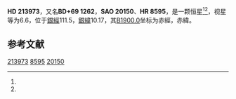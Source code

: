 {{Starbox begin
| name = HD 213973
}}
{{Starbox observe
| epoch = [[J2000.0|J2000.0]]
| constell = {{星座名待查}}<ref name=SIMBAD>{{cite web
 | url=http://simbad.u-strasbg.fr/simbad/sim-id?Ident=HR+8595
 | title =Pulsating variable Star
 | publisher=Centre de Données astronomiques de Strasbourg
 | work=SIMBAD
 | accessdate=2012-07-13}}</ref><ref name=DATA>{{cite web
 | url=http://vizier.u-strasbg.fr/viz-bin/VizieR-5?-out.add=.&-source=5050&-corr=PK=HR&-out.max=9999&HR=8595
 | title=VizieR Detailed Page
 | accessdate=2012-07-13
 | archive-date=2016-03-04
 | archive-url=https://web.archive.org/web/20160304231803/http://vizier.u-strasbg.fr/viz-bin/VizieR-5?-out.add=.&-source=5050&-corr=PK=HR&-out.max=9999&HR=8595
 | dead-url=no
 }}</ref>
| 星官 = 
| ra = {{RA|22|33|2.9}}<ref name=SIMBAD /><ref name=DATA />
| dec = {{DEC|+69|54|49}}<ref name=SIMBAD /><ref name=DATA />
| appmag_v = 6.6<ref name=SIMBAD /><ref name=DATA />
}}
{{Starbox character
| class = A9III<ref name=SIMBAD /><ref name=DATA />
| b-v = 0.32<ref name=SIMBAD /><ref name=DATA />
| u-b = 0<ref name=SIMBAD /><ref name=DATA />
| r-i = <ref name=SIMBAD /><ref name=DATA />
| variable = 
}}
{{Starbox astrometry
| radial_v = 0
| prop_mo_ra = -2
| parallax = 0.002
| p_error = 
}}
{{Starbox catalog
| names =BD+69 1262，[[SAO星表|SAO]] 20150，[[HD星表|HD]] 213973，[[HR星表|HR]] 8595}}
{{Starbox reference |Simbad=HR+8595}}
{{Starbox end}}

'''HD 213973'''，又名'''BD+69 1262'''，'''SAO 20150'''、'''HR 8595'''，是一颗恒星<ref name=SIMBAD /><ref name=DATA />，视星等为6.6，位于[[銀道座標系|銀經]]111.5，[[銀道座標系|銀緯]]10.17，其[[B1900.0|B1900.0]]坐标为赤經{{RA|22|30|8.8}}，赤緯{{DEC|+69|10.17|45}}。

== 参考文献 ==
{{reflist}}

{{star-stub}}

[[Category:HD和HDE天體|213973]]
[[Category:HR天體|8595]]
[[Category:SAO天體|20150]]